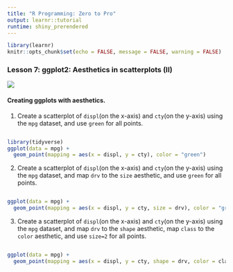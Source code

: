 ```yaml
---
title: "R Programming: Zero to Pro"
output: learnr::tutorial
runtime: shiny_prerendered
---
```


```r
library(learnr)
knitr::opts_chunk$set(echo = FALSE, message = FALSE, warning = FALSE)
```

### Lesson 7: ggplot2: Aesthetics in scatterplots (II)

![](https://youtu.be/gHW8yg9rhC0)



#### Creating ggplots with aesthetics.

1. Create a scatterplot of `displ`(on the x-axis) and `cty`(on the y-axis) using the  `mpg` dataset, and use `green` for all points.

```r

```

```r
library(tidyverse)
ggplot(data = mpg) + 
  geom_point(mapping = aes(x = displ, y = cty), color = "green")
```

2. Create a scatterplot of `displ`(on the x-axis) and `cty`(on the y-axis) using the  `mpg` dataset, and map `drv` to the `size` aesthetic, and use `green` for all points.

```r

```

```r
ggplot(data = mpg) + 
  geom_point(mapping = aes(x = displ, y = cty, size = drv), color = "green")
```

3. Create a scatterplot of `displ`(on the x-axis) and `cty`(on the y-axis) using the  `mpg` dataset, and map `drv` to the `shape` aesthetic, map `class` to the `color` aesthetic, and use `size=2` for all points.

```r

```

```r
ggplot(data = mpg) + 
  geom_point(mapping = aes(x = displ, y = cty, shape = drv, color = class), size = 2)
```


